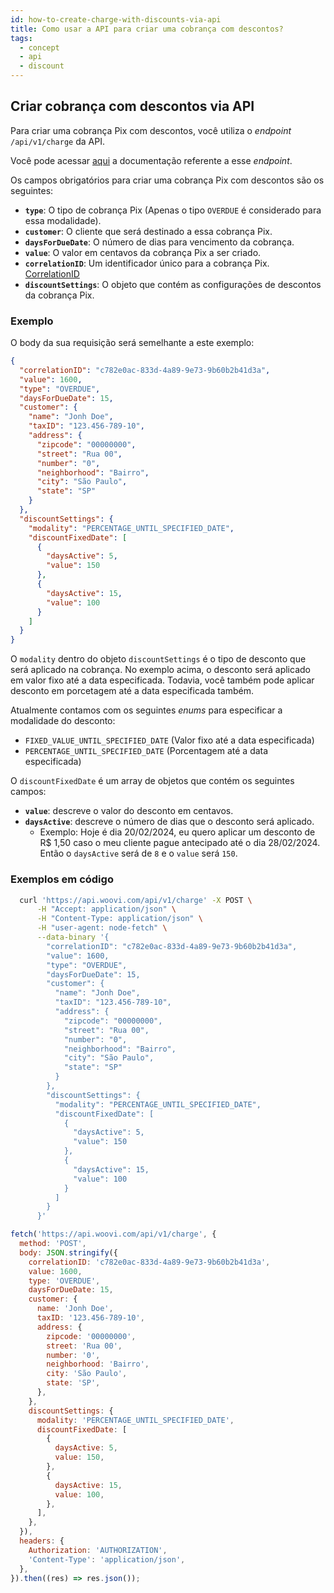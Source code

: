 ```yaml
---
id: how-to-create-charge-with-discounts-via-api
title: Como usar a API para criar uma cobrança com descontos?
tags:
  - concept
  - api
  - discount
---
```



## Criar cobrança com descontos via API

Para criar uma cobrança Pix com descontos, você utiliza o _endpoint_ `/api/v1/charge` da API.

Você pode acessar [aqui](https://developers.woovi.com.br/api#tag/charge/paths/~1api~1v1~1charge/post)
a documentação referente a esse _endpoint_.

Os campos obrigatórios para criar uma cobrança Pix com descontos são os seguintes:

- **`type`**: O tipo de cobrança Pix (Apenas o tipo `OVERDUE` é considerado para essa modalidade).
- **`customer`**: O cliente que será destinado a essa cobrança Pix.
- **`daysForDueDate`**: O número de dias para vencimento da cobrança.
- **`value`**: O valor em centavos da cobrança Pix a ser criado.
- **`correlationID`**: Um identificador único para a cobrança Pix. [CorrelationID](../concepts/correlation-id)
- **`discountSettings`**: O objeto que contém as configurações de descontos da cobrança Pix.

### Exemplo

O body da sua requisição será semelhante a este exemplo:

```json
{
  "correlationID": "c782e0ac-833d-4a89-9e73-9b60b2b41d3a",
  "value": 1600,
  "type": "OVERDUE",
  "daysForDueDate": 15,
  "customer": {
    "name": "Jonh Doe",
    "taxID": "123.456-789-10",
    "address": {
      "zipcode": "00000000",
      "street": "Rua 00",
      "number": "0",
      "neighborhood": "Bairro",
      "city": "São Paulo",
      "state": "SP"
    }
  },
  "discountSettings": {
    "modality": "PERCENTAGE_UNTIL_SPECIFIED_DATE",
    "discountFixedDate": [
      {
        "daysActive": 5,
        "value": 150
      },
      {
        "daysActive": 15,
        "value": 100
      }
    ]
  }
}
```

O `modality` dentro do objeto `discountSettings` é o tipo de desconto que será aplicado na cobrança. No exemplo acima, o desconto será aplicado em valor fixo até a data especificada. Todavia, você também pode aplicar desconto em porcetagem até a data especificada também.

Atualmente contamos com os seguintes _enums_ para especificar a modalidade do desconto:

- `FIXED_VALUE_UNTIL_SPECIFIED_DATE` (Valor fixo até a data especificada)
- `PERCENTAGE_UNTIL_SPECIFIED_DATE` (Porcentagem até a data especificada)

O `discountFixedDate` é um array de objetos que contém os seguintes campos:

- **`value`**: descreve o valor do desconto em centavos.
- **`daysActive`**: descreve o número de dias que o desconto será aplicado.
  - Exemplo: Hoje é dia 20/02/2024, eu quero aplicar um desconto de R$ 1,50 caso o meu cliente pague antecipado até o dia 28/02/2024. Então o `daysActive` será de `8` e o `value` será `150`.

### Exemplos em código

<Tabs>
  <TabItem value="shell-curl" label="Shell + cURL" default>

```sh
  curl 'https://api.woovi.com/api/v1/charge' -X POST \
      -H "Accept: application/json" \
      -H "Content-Type: application/json" \
      -H "user-agent: node-fetch" \
      --data-binary '{
        "correlationID": "c782e0ac-833d-4a89-9e73-9b60b2b41d3a",
        "value": 1600,
        "type": "OVERDUE",
        "daysForDueDate": 15,
        "customer": {
          "name": "Jonh Doe",
          "taxID": "123.456-789-10",
          "address": {
            "zipcode": "00000000",
            "street": "Rua 00",
            "number": "0",
            "neighborhood": "Bairro",
            "city": "São Paulo",
            "state": "SP"
          }
        },
        "discountSettings": {
          "modality": "PERCENTAGE_UNTIL_SPECIFIED_DATE",
          "discountFixedDate": [
            {
              "daysActive": 5,
              "value": 150
            },
            {
              "daysActive": 15,
              "value": 100
            }
          ]
        }
      }'
```

  </TabItem>
  <TabItem value="javascript" label="JavaScript + Fetch" default>

```js
fetch('https://api.woovi.com/api/v1/charge', {
  method: 'POST',
  body: JSON.stringify({
    correlationID: 'c782e0ac-833d-4a89-9e73-9b60b2b41d3a',
    value: 1600,
    type: 'OVERDUE',
    daysForDueDate: 15,
    customer: {
      name: 'Jonh Doe',
      taxID: '123.456-789-10',
      address: {
        zipcode: '00000000',
        street: 'Rua 00',
        number: '0',
        neighborhood: 'Bairro',
        city: 'São Paulo',
        state: 'SP',
      },
    },
    discountSettings: {
      modality: 'PERCENTAGE_UNTIL_SPECIFIED_DATE',
      discountFixedDate: [
        {
          daysActive: 5,
          value: 150,
        },
        {
          daysActive: 15,
          value: 100,
        },
      ],
    },
  }),
  headers: {
    Authorization: 'AUTHORIZATION',
    'Content-Type': 'application/json',
  },
}).then((res) => res.json());
```

  </TabItem>
</Tabs>
